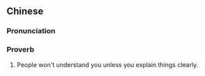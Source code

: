 {{also|话不说不明}}
==Chinese==
{{zh-forms|s=话不说不明|type=1112}}

===Pronunciation===
{{zh-pron
|m=huà bù shuō bùmíng
|cat=prov
}}

===Proverb===
{{zh-proverb}}

# People won't understand you unless you explain things clearly.